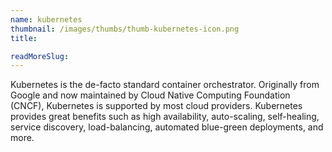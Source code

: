 ```yaml
---
name: kubernetes
thumbnail: /images/thumbs/thumb-kubernetes-icon.png
title: 

readMoreSlug:
---
```


Kubernetes is the de-facto standard container orchestrator. Originally from Google and now maintained by Cloud Native Computing Foundation (CNCF), Kubernetes is supported by most cloud providers. Kubernetes provides great benefits such as high availability, auto-scaling, self-healing, service discovery, load-balancing, automated blue-green deployments, and more.
